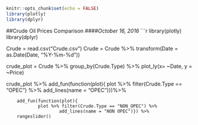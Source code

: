 
```r
knitr::opts_chunk$set(echo = FALSE)
library(plotly)
library(dplyr)
```

##Crude Oil Prices Comparison
####*October 16, 2016*
```r
library(plotly)
library(dplyr)

Crude = read.csv("Crude.csv")
Crude = Crude %>% transform(Date = as.Date(Date, "%Y-%m-%d"))

crude_plot = Crude %>% 
        group_by(Crude.Type) %>% 
        plot_ly(x= ~Date, y = ~Price)

crude_plot %>% 
        add_fun(function(plot){
                plot %>% filter(Crude.Type == "OPEC") %>%
                add_lines(name = "OPEC")})%>%
        
        add_fun(function(plot){
                plot %>% filter(Crude.Type == "NON_OPEC") %>%
                        add_lines(name = "NON OPEC")}) %>%
        rangeslider()
        
